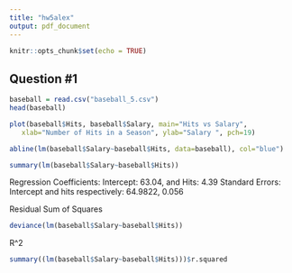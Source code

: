 ```yaml
---
title: "hw5alex"
output: pdf_document
---
```


```r
knitr::opts_chunk$set(echo = TRUE)
```

## Question #1

```r
baseball = read.csv("baseball_5.csv")
head(baseball)
```

```r
plot(baseball$Hits, baseball$Salary, main="Hits vs Salary",
   xlab="Number of Hits in a Season", ylab="Salary ", pch=19)

abline(lm(baseball$Salary~baseball$Hits, data=baseball), col="blue")
```


```r
summary(lm(baseball$Salary~baseball$Hits))
```
Regression Coefficients: Intercept: 63.04, and Hits: 4.39
Standard Errors: Intercept and hits respectively: 64.9822, 0.056

Residual Sum of Squares
```r
deviance(lm(baseball$Salary~baseball$Hits))
```
R^2 
```r
summary((lm(baseball$Salary~baseball$Hits)))$r.squared 
```

